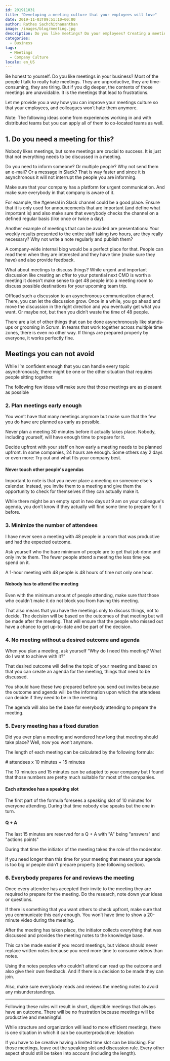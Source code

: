 ```yaml
---
id: 201911031
title: "Developing a meeting culture that your employees will love"
date: 2019-11-03T09:51:10+00:00
author: Rathes Sachchithananthan
image: /images/blog/meeting.jpg
description: Do you like meetings? Do your employees? Creating a meeting culture that is efficient and that everybody loves isn't that difficult if you follow these ideas.
categories:
  - Business
tags:
  - Meetings
  - Company Culture
locale: en_US
---
```



Be honest to yourself. Do you like meetings in your business? Most of the people I talk to really hate meetings. They are unproductive, they are time-consuming, they are tiring. But if you dig deeper, the contents of those meetings are unavoidable. It is the meetings that lead to frustrations.

Let me provide you a way how you can improve your meetings culture so that your employees, and colleagues won’t hate them anymore.

<Note>
  Note: The following ideas come from experiences working in and with
  distributed teams but you can apply all of them to co-located teams as well.
</Note>

## 1. Do you need a meeting for this?

Nobody likes meetings, but some meetings are crucial to success. It is just that not everything needs to be discussed in a meeting.

Do you need to inform someone? Or multiple people? Why not send them an e-mail? Or a message in Slack? That is way faster and since it is asynchronous it will not interrupt the people you are informing.

Make sure that your company has a platform for urgent communication. And make sure everybody in that company is aware of it.

For example, the #general in Slack channel could be a good place. Ensure that it is only used for announcements that are important (and define what important is) and also make sure that everybody checks the channel on a defined regular basis (like once or twice a day).

Another example of meetings that can be avoided are presentations: Your weekly results presented to the entire staff taking two hours, are they really necessary? Why not write a note regularly and publish them?

A company-wide internal blog would be a perfect place for that. People can read them when they are interested and they have time (make sure they have) and also provide feedback.

What about meetings to discuss things? While urgent and important discussion like creating an offer to your potential next CMO is worth a meeting it doesn’t make sense to get 48 people into a meeting room to discuss possible destinations for your upcoming team trip.

Offload such a discussion to an asynchronous communication channel. There, you can let the discussion grow. Once in a while, you go ahead and move the discussion in the right direction and you eventually get what you want. Or maybe not, but then you didn’t waste the time of 48 people.

There are a lot of other things that can be done asynchronously like stands-ups or grooming in Scrum. In teams that work together across multiple time zones, there is even no other way. If things are prepared properly by everyone, it works perfectly fine.

## Meetings you can not avoid

While I’m confident enough that you can handle every topic asynchronously, there might be one or the other situation that requires people sitting together.

The following few ideas will make sure that those meetings are as pleasant as possible

### 2. Plan meetings early enough

You won’t have that many meetings anymore but make sure that the few you do have are planned as early as possible.

Never plan a meeting 30 minutes before it actually takes place. Nobody, including yourself, will have enough time to prepare for it.

Decide upfront with your staff on how early a meeting needs to be planned upfront. In some companies, 24 hours are enough. Some others say 2 days or even more: Try out and what fits your company best.

#### Never touch other people's agendas

Important to note is that you never place a meeting on someone else's calendar. Instead, you invite them to a meeting and give them the opportunity to check for themselves if they can actually make it.

While there might be an empty spot in two days at 9 am on your colleague's agenda, you don’t know if they actually will find some time to prepare for it before.

### 3. Minimize the number of attendees

I have never seen a meeting with 48 people in a room that was productive and had the expected outcome.

Ask yourself who the bare minimum of people are to get that job done and only invite them. The fewer people attend a meeting the less time you spend on it.

A 1-hour meeting with 48 people is 48 hours of time not only one hour.

#### Nobody has to attend the meeting

Even with the minimum amount of people attending, make sure that those who couldn’t make it do not block you from having this meeting.

That also means that you have the meetings only to discuss things, not to decide. The decision will be based on the outcomes of that meeting but will be made after the meeting. That will ensure that the people who missed out have a chance to get up-to-date and be part of the decision.

### 4. No meeting without a desired outcome and agenda

When you plan a meeting, ask yourself “Why do I need this meeting? What do I want to achieve with it?”

That desired outcome will define the topic of your meeting and based on that you can create an agenda for the meeting, things that need to be discussed.

You should have these two prepared before you send out invites because the outcome and agenda will be the information upon which the attendees can decide if they need to be in the meeting.

The agenda will also be the base for everybody attending to prepare the meeting.

### 5. Every meeting has a fixed duration

Did you ever plan a meeting and wondered how long that meeting should take place? Well, now you won’t anymore.

The length of each meeting can be calculated by the following formula:

<Note fontFamily="mono"># attendees x 10 minutes + 15 minutes</Note>

The 10 minutes and 15 minutes can be adapted to your company but I found that those numbers are pretty much suitable for most of the companies.

#### Each attendee has a speaking slot

The first part of the formula foresees a speaking slot of 10 minutes for everyone attending. During that time nobody else speaks but the one in turn.

#### Q + A

The last 15 minutes are reserved for a Q + A with "A" being "answers" and "actions points"

During that time the initiator of the meeting takes the role of the moderator.

If you need longer than this time for your meeting that means your agenda is too big or people didn’t prepare property (see following section).

### 6. Everybody prepares for and reviews the meeting

Once every attendee has accepted their invite to the meeting they are required to prepare for the meeting. Do the research, note down your ideas or questions.

If there is something that you want others to check upfront, make sure that you communicate this early enough. You won’t have time to show a 20-minute video during the meeting.

After the meeting has taken place, the initiator collects everything that was discussed and provides the meeting notes to the knowledge base.

This can be made easier if you record meetings, but videos should never replace written notes because you need more time to consume videos than notes.

Using the notes peoples who couldn’t attend can read up the outcome and also give their own feedback. And if there is a decision to be made they can join.

Also, make sure everybody reads and reviews the meeting notes to avoid any misunderstandings.

---

Following these rules will result in short, digestible meetings that always have an outcome. There will be no frustration because meetings will be productive and meaningful.

While structure and organization will lead to more efficient meetings, there is one situation in which it can be counterproductive: Ideation

If you have to be creative having a limited time slot can be blocking. For those meetings, leave out the speaking slot and discussion rule. Every other aspect should still be taken into account (including the length).

